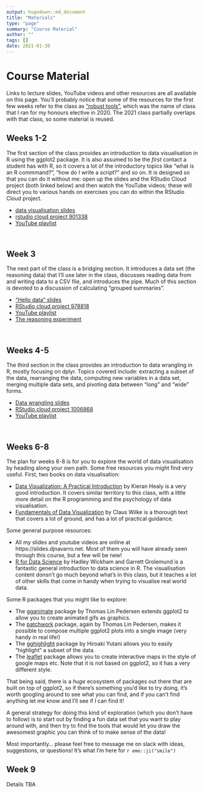 ```yaml
---
output: hugodown::md_document
title: "Materials"
type: "page"
summary: "Course Material"
author: ""
tags: []
date: 2021-01-30
---
```


# Course Material

Links to lecture slides, YouTube videos and other resources are all available on this page. You'll probably notice that some of the resources for the first few weeks refer to the class as ["robust tools"](https://robust-tools.djnavarro.net/), which was the name of class that I ran for my honours elective in 2020. The 2021 class partially overlaps with that class, so some material is reused.


## Weeks 1-2

The first section of the class provides an introduction to data visualisation in R using the ggplot2 package. It is also assumed to be the *first* contact a student has with R, so it covers a lot of the introductory topics like "what is an R commmand?", "how do I write a script?" and so on. It is designed so that you can do it without me: open up the slides and the RStudio Cloud project (both linked below) and then watch the YouTube videos; these will direct you to various hands on exercises you can do within the RStudio Cloud project.

- [data visualisation slides](https://slides.djnavarro.net/starting-ggplot2)
- [rstudio cloud project 901338](https://rstudio.cloud/project/901338)
- [YouTube playlist](https://www.youtube.com/watch?v=6vdHGnD51F8&list=PLRPB0ZzEYegPa4uvvAVJnr6loSKbN4wLb&index=2)

<br>

## Week 3

The next part of the class is a bridging section. It introduces a data set (the reasoning data) that I'll use later in the class, discusses reading data from and writing data to a CSV file, and introduces the pipe. Much of this section is devoted to a discussion of calculating "grouped summaries". 

- ["Hello data" slides](https://slides.djnavarro.net/starting-readr)
- [RStudio cloud project 978818](https://rstudio.cloud/project/978818)
- [YouTube playlist](https://www.youtube.com/watch?v=lpbqlu_Sk3M&list=PLRPB0ZzEYegPYKRLwJRh4AbWWSiIlzmC7)
- [The reasoning experiment](https://robust-tools.djnavarro.net/reasoning/)

<br>



## Weeks 4-5

The third section in the class provides an introduction to data wrangling in R, mostly focusing on dplyr. Topics covered include: extracting a subset of the data, rearranging the data, computing new variables in a data set, merging multiple data sets, and pivoting data between "long" and "wide" forms. 

- [Data wrangling slides](https://slides.djnavarro.net/starting-dplyr)
- [RStudio cloud project 1006868](https://rstudio.cloud/project/1006868)
- [YouTube playlist](https://www.youtube.com/watch?v=_LiB4nUKi3o&list=PLRPB0ZzEYegNFsivhQWTFvKvpEc504EPH)

<br>

## Weeks 6-8

The plan for weeks 6-8 is for you to explore the world of data visualisation by heading along your own path. Some free resources you might find very useful. First, two books on data visualisation:

- [Data Visualization: A Practical Introduction](https://socviz.co/) by Kieran Healy is a very good introduction. It covers similar territory to this class, with a little more detail on the R programming and the psychology of data visualisation.
- [Fundamentals of Data Visualization](https://clauswilke.com/dataviz/) by Claus Wilke is a thorough text that covers a lot of ground, and has a lot of practical guidance.

Some general purpose resources: 

- All my slides and youtube videos are online at https://slides.djnavarro.net. Most of them you will have already seen through this course, but a few will be new!
- [R for Data Science](https://r4ds.had.co.nz/) by Hadley Wickham and Garrett Grolemund is a fantastic general introduction to data science in R. The visualisation content donsn't go much beyond what's in this class, but it teaches a lot of other skills that come in handy when trying to visualise real world data. 

Some R packages that you might like to explore:

- The [gganimate](https://gganimate.com/) package by Thomas Lin Pedersen extends ggplot2 to allow you to create animated gifs as graphics.
- The [patchwork](https://patchwork.data-imaginist.com/) package, again by Thomas Lin Pedersen, makes it possible to compose multiple ggplot2 plots into a single image (very handy in real life!)
- The [gghighlight](https://yutannihilation.github.io/gghighlight/index.html) package by Hiroaki Yutani allows you to easily "highlight" a subset of the data.  
- The [leaflet](https://rstudio.github.io/leaflet/) package allows you to create interactive maps in the style of google maps etc. Note that it is not based on ggplot2, so it has a very different style.

That being said, there is a *huge* ecosystem of packages out there that are built on top of ggplot2, so if there's something you'd like to try doing, it's worth googling around to see what you can find, and if you can't find anything let me know and I'll see if I can find it! 

A general strategy for doing this kind of exploration (which you don't have to follow) is to start out by finding a fun data set that you want to play around with, and then try to find the tools that would let you draw the awesomest graphic you can think of to make sense of the data! 

Most importantly... please feel free to message me on slack with ideas, suggestions, or questions! It's what I'm here for `r emo::ji("smile")`

## Week 9

Details TBA


<br><br><br>


